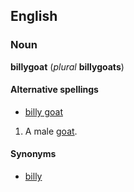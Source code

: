 ==English==
===Noun===
'''billygoat''' (''plural'' '''billygoats''')

====Alternative spellings====
*[[billy goat]]

#A male [[goat]].

====Synonyms====
*[[billy]]
